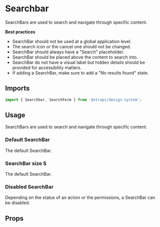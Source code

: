

<Meta of={SearchbarStories} />

# Searchbar

SearchBars are used to search and navigate through specific content.

**Best practices**

- SearchBar should not be used at a global application level.
- The search icon or the cancel one should not be changed.
- SearchBar should always have a "Search" placeholder.
- SearchBar should be placed above the content to search into.
- SearchBar do not have a visual label but hidden details should be provided for accessibility matters.
- If adding a SearchBar, make sure to add a "No results found" state.

<ViewSource path="components/Searchbar" />

## Imports

```js
import { Searchbar, SearchForm } from '@strapi/design-system';
```

## Usage

SearchBars are used to search and navigate through specific content.

### Default SearchBar

The default SearchBar.

<Canvas of={SearchbarStories.Base} />

### SearchBar size S

The default SearchBar.

<Canvas of={SearchbarStories.SizeS} />

### Disabled SearchBar

Depending on the status of an action or the permissions, a SearchBar can be disabled.

<Canvas of={SearchbarStories.Disabled} />

## Props

<ArgTypes of={Searchbar} />
